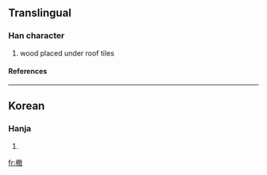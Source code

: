 ==Translingual==
===Han character===
{{Han char|rn=75|rad=木|as=12|sn=16|four=|canj=木廿月大 (DTBK)}}
# wood placed under roof tiles
====References====
{{Han ref|kx=0555.311|dj=0945.120|hdz=21288.061|uh=6A75|ud=27253}}

----
==Korean==
===Hanja===
{{ko-hanja|hangeul=산|eumhun=|rv=san|mr=san|y=san}}
# {{defn|Korean}}

[[fr:橵]]